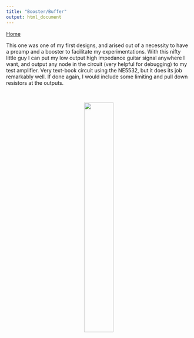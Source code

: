 ```yaml
---
title: "Booster/Buffer"
output: html_document
---
```


[Home](../)

This one was one of my first designs, and arised out of a necessity to have a preamp and a booster to facilitate my experimentations. With this nifty little guy I can put my low output high impedance guitar signal anywhere I want, and output any node in the circuit (very helpful for debugging) to my test amplifier. Very text-book circuit using the NE5532, but it does its job remarkably well. If done again, I would include some limiting and pull down resistors at the outputs.  

<br>


<center>

![](../img/booster_buffer.jpg){width=40%}

</center>
